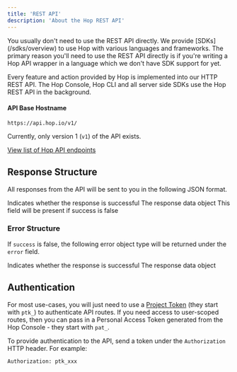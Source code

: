```yaml
---
title: 'REST API'
description: 'About the Hop REST API'
---
```


<Note>
	You usually don't need to use the REST API directly. We provide
	[SDKs](/sdks/overview) to use Hop with various languages and frameworks. The
	primary reason you'll need to use the REST API directly is if you're writing a
	Hop API wrapper in a language which we don't have SDK support for yet.
</Note>

Every feature and action provided by Hop is implemented into our HTTP REST API.
The Hop Console, Hop CLI and all server side SDKs use the Hop REST API in the
background.

#### API Base Hostname

```
https://api.hop.io/v1/
```

Currently, only version 1 (`v1`) of the API exists.

[View list of Hop API endpoints](https://api-staging.hop.io/docs/static/index.html#/)

## Response Structure

All responses from the API will be sent to you in the following JSON format.

<ParamField path="success" type="boolean">
	Indicates whether the response is successful
</ParamField>
<ParamField path="data" type="object">
	The response data object
</ParamField>
<ParamField path="error?" type="object">
	This field will be present if success is false
</ParamField>

### Error Structure

If `success` is false, the following error object type will be returned under the `error` field.

<ParamField path="code" type="string">
	Indicates whether the response is successful
</ParamField>
<ParamField path="message" type="string">
	The response data object
</ParamField>

## Authentication

For most use-cases, you will just need to use a [Project Token](./project-token)
(they start with `ptk_`) to authenticate API routes. If you need access to
user-scoped routes, then you can pass in a Personal Access Token generated from
the Hop Console - they start with `pat_`.

To provide authentication to the API, send a token under the `Authorization`
HTTP header. For example:

```
Authorization: ptk_xxx
```
